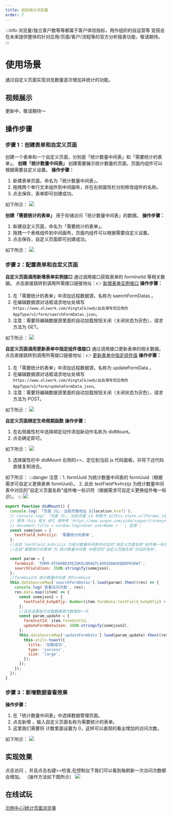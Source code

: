 ```yaml
---
title: 如何统计浏览量
order: 7
---
```


:::info
浏览量/独立客户数等等都属于客户体验指标，用作组织的自运营等
宜搭会在未来提供整体的针对应用/页面/客户/流程等的官方分析报表功能，敬请期待。
:::

# 使用场景

通过自定义页面实现浏览数量逐次增加并统计的功能。

## 视频展示

更新中，敬请期待～

## 操作步骤

### 步骤 1：创建表单和自定义页面

创建一个表单和一个自定义页面，分别是「统计数量中间表」和「需要统计的表单」。
**创建「统计数量中间表」**
创建需要展示统计数量的页面，页面内组件可以根据需要自定义设置。
**操作步骤：**

1. 新建表单页面，命名为「统计数量中间表」。
2. 拖拽两个单行文本组件到中间画布，并在右侧属性栏分别修改组件的名称。
3. 点击保存，表单即可创建成功。

如下所示：
![](https://img.alicdn.com/imgextra/i4/O1CN01IwMJut1HSIAD1GDLF_!!6000000000756-2-tps-1906-888.png_.webp)

**创建「需要统计的表单」**
用于存储访问「统计数量中间表」的数据。
**操作步骤：**

1. 新建自定义页面，命名为「需要统计的表单」。
2. 拖拽一个表格组件到中间画布，页面内组件可以根据需要自定义设置。
3. 点击保存，自定义页面即可创建成功。

如下所示：
![](https://img.alicdn.com/imgextra/i1/O1CN01lQEk5Y1LkqfqXtcT9_!!6000000001338-2-tps-1912-886.png_.webp)

### 步骤 2：配置表单和自定义页面

**自定义页面调用新增表单实例接口**
通过调用接口获取表单的 formInstId 等相关数据。
点击直接跳转到调用所需接口链接地址：👉 [新增表单实例接口](https://www.yuque.com/yida/support/aql605#oi5tzg)
**操作步骤：**

1. 在「需要统计的表单」中添加远程数据源，名称为 saerchFormDatas 。
2. 在编辑数据源对话框请求地址处填写 `https://www.aliwork.com/dingtalk/web/此处填写您应用的AppType/v1/form/saerchFormDatas.json`。
3. 注意：需要将编辑数据源里面的自动加载按钮关闭（关闭状态为灰色），请求方法为 GET。

如下所示：
![](https://img.alicdn.com/imgextra/i1/O1CN01GDr8yB26YHkhhh6aO_!!6000000007673-2-tps-1912-887.png_.webp)

**自定义页面调用更新表单中指定组件值接口**
通过调用接口更新表单的相关数据。
点击直接跳转到调用所需接口链接地址：👉 [更新表单中指定组件值](https://www.yuque.com/yida/support/aql605#vGtpN)
**操作步骤：**

1. 在「需要统计的表单」中添加远程数据源，名称为 updateFormData 。
2. 在编辑数据源对话框请求地址处填写 `https://www.aliwork.com/dingtalk/web/此处填写您应用的AppType/v1/form/updateFormData.json`。
3. 注意：需要将编辑数据源里面的自动加载按钮关闭（关闭状态为灰色），请求方法为 POST。

如下所示：
![](https://img.alicdn.com/imgextra/i2/O1CN01yjAPYa1oskMj1Npp7_!!6000000005281-2-tps-1913-882.png_.webp)

**自定义页面绑定生命周期函数**
**操作步骤：**

1. 在右侧属性栏中选择绑定动作添加新动作名称为 didMount。
2. 点击确定即可。

如下所示：
![](https://img.alicdn.com/imgextra/i3/O1CN01mul2Ik1qw4TAMdDTK_!!6000000005559-2-tps-1905-910.png_.webp)

3. 选择属性栏中 didMount 右侧的&lt;&gt;，定位到当前 js 代码面板，并将下述代码直接复制进去。

如下所示：
:::danger
注意：1. formUuid 为统计数量中间表的 formUuid（根据需求可自定义更换表单 formUuid）。 2. 此处 textField*kvhrzijz 为统计数量中间表中对应的"自定义页面名称"组件唯一标识符（根据需求可自定义更换组件唯一标识）。
:::
![](https://img.alicdn.com/imgextra/i3/O1CN01uQv91d1KPUau1byCb*!!6000000001156-2-tps-1916-895.png\_.webp)

```javascript
export function didMount() {
  console.log(`「页面 JS」：当前页面地址 ${location.href}`);
  // console.log(`「页面 JS」：当前页面 id 参数为 ${this.state.urlParams.id}`);
  // 更多 this 相关 API 请参考：https://www.yuque.com/yida/support/ocmxyv#OCEXd
  // document.title = window.loginUser.userName + ' | 宜搭';
  const somejson = {
    textField_kvhrzijz: '需要统计的表单',
  };
  //此处 textField_kvhrzijz 为统计数量中间表中对应的"自定义页面名称"组件唯一标识符；
  //此处"需要统计的表单"为 统计数量中间表 中提交时"自定义页面名称"对应的名称；

  const param = {
    formUuid: 'FORM-9T566BD1REZUKELN04GTL4O9SDAW2KQB8PHVKW7',
    searchFieldJson: JSON.stringify(somejson),
  };
  //formUuid为 统计数量中间表 的formUuid
  this.dataSourceMap['searchFormDatas'].load(param).then((res) => {
    console.log('查看访问次数', res);
    res.data.map((item) => {
      const somejson2 = {
        textField_kvhp8fjy: Number(item.formData.textField_kvhp8fjy) + 1,
      };
      //此处设置每次加载数据源次数增加一次
      const param_update = {
        formInstId: item.formInstId,
        updateFormDataJson: JSON.stringify(somejson2),
      };
      this.dataSourceMap['updateFormData'].load(param_update).then((res) => {
        this.utils.toast({
          title: '加载成功',
          type: 'success',
          size: 'large',
        });
      });
    });
  });
}
```

### 步骤 3：新增数据查看效果

**操作步骤：**

1. 在「统计数量中间表」中选择数据管理页面。
2. 点击新增 ，输入自定义页面名称为需要统计的表单。
3. 这里我们需要将 计数里面设置为 0，这样可以直观的看出增加的访问次数。

如下所示：
![](https://img.alicdn.com/imgextra/i4/O1CN01yngUCK1y9XQYppC6f_!!6000000006536-2-tps-1899-886.png_.webp)

## 实现效果

点击访问 ，并且点击右键>>检查,在控制台下我们可以看到每刷新一次访问次数都会增加。
（操作方法如下图所示）
![](https://img.alicdn.com/imgextra/i1/O1CN01Ju2S7V1cBtvIWvYz3_!!6000000003563-2-tps-2320-1308.png_.webp)

## 在线试玩

[示例中心|统计页面浏览量](https://www.aliwork.com/o/coc?tplUuid=TPL_DMV3JLD8Q08XZNE7EMYV&from=developers_subject)


